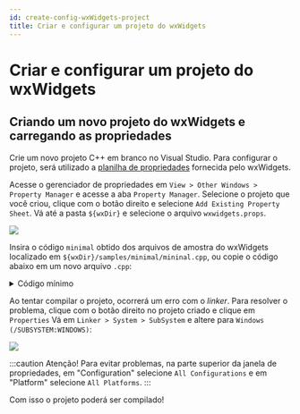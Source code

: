 ```yaml
---
id: create-config-wxWidgets-project
title: Criar e configurar um projeto do wxWidgets
---
```


# Criar e configurar um projeto do wxWidgets

## Criando um novo projeto do wxWidgets e carregando as propriedades
Crie um novo projeto C++ em branco no Visual Studio. Para configurar o projeto, será utilizado a [planilha de propriedades](https://docs.microsoft.com/pt-br/cpp/build/create-reusable-property-configurations?view=msvc-170) fornecida pelo wxWidgets.


Acesse o gerenciador de propriedades em `View > Other Windows > Property Manager` e acesse a aba `Property Manager`. Selecione o projeto que você criou, clique com o botão direito e selecione `Add Existing Property Sheet`. Vá até a pasta `${wxDir}` e selecione o arquivo `wxwidgets.props`.

![](../../../img/vsProps.png)

Insira o código `minimal` obtido dos arquivos de amostra do wxWidgets localizado em `${wxDir}/samples/minimal/mininal.cpp`, ou copie o código abaixo em um novo arquivo `.cpp`:

<details id="node-env">

<summary>Código mínimo</summary>


```cpp title="minimal.cpp"
/////////////////////////////////////////////////////////////////////////////
// Name:        minimal.cpp
// Purpose:     Minimal wxWidgets sample
// Author:      Julian Smart
// Modified by:
// Created:     04/01/98
// Copyright:   (c) Julian Smart
// Licence:     wxWindows licence
/////////////////////////////////////////////////////////////////////////////
#include "wx/wxprec.h"
#ifndef WX_PRECOMP
    #include "wx/wx.h"
#endif

#ifndef wxHAS_IMAGES_IN_RESOURCES
    #include "../sample.xpm"
#endif

class MyApp : public wxApp
{
public:
    virtual bool OnInit() wxOVERRIDE;
};

class MyFrame : public wxFrame
{
public:
    MyFrame(const wxString& title);

    void OnQuit(wxCommandEvent& event);
    void OnAbout(wxCommandEvent& event);

private:
    wxDECLARE_EVENT_TABLE();
};
enum
{
    Minimal_Quit = wxID_EXIT,
    Minimal_About = wxID_ABOUT
};

wxBEGIN_EVENT_TABLE(MyFrame, wxFrame)
    EVT_MENU(Minimal_Quit,  MyFrame::OnQuit)
    EVT_MENU(Minimal_About, MyFrame::OnAbout)
wxEND_EVENT_TABLE()

wxIMPLEMENT_APP(MyApp);

bool MyApp::OnInit()
{
    if ( !wxApp::OnInit() )
        return false;

    MyFrame *frame = new MyFrame("Minimal wxWidgets App");

    frame->Show(true);
    return true;
}

MyFrame::MyFrame(const wxString& title)
       : wxFrame(NULL, wxID_ANY, title)
{
    SetIcon(wxICON(sample));

#if wxUSE_MENUBAR
    wxMenu *fileMenu = new wxMenu;

    wxMenu *helpMenu = new wxMenu;
    helpMenu->Append(Minimal_About, "&About\tF1", "Show about dialog");

    fileMenu->Append(Minimal_Quit, "E&xit\tAlt-X", "Quit this program");
    wxMenuBar *menuBar = new wxMenuBar();
    menuBar->Append(fileMenu, "&File");
    menuBar->Append(helpMenu, "&Help");

    SetMenuBar(menuBar);
#else // !wxUSE_MENUBAR
    wxSizer* sizer = new wxBoxSizer(wxHORIZONTAL);
    wxButton* aboutBtn = new wxButton(this, wxID_ANY, "About...");
    aboutBtn->Bind(wxEVT_BUTTON, &MyFrame::OnAbout, this);
    sizer->Add(aboutBtn, wxSizerFlags().Center());
    SetSizer(sizer);
#endif 

#if wxUSE_STATUSBAR
    CreateStatusBar(2);
    SetStatusText("Welcome to wxWidgets!");
#endif
}


void MyFrame::OnQuit(wxCommandEvent& WXUNUSED(event))
{
    Close(true);
}

void MyFrame::OnAbout(wxCommandEvent& WXUNUSED(event))
{
    wxMessageBox(wxString::Format
                 (
                    "Welcome to %s!\n"
                    "\n"
                    "This is the minimal wxWidgets sample\n"
                    "running under %s.",
                    wxVERSION_STRING,
                    wxGetOsDescription()
                 ),
                 "About wxWidgets minimal sample",
                 wxOK | wxICON_INFORMATION,
                 this);
}
```

</details>

Ao tentar compilar o projeto, ocorrerá um erro com o *linker*. Para resolver o problema, clique com o botão direito no projeto criado e clique em  `Properties` Vá em `Linker > System > SubSystem` e altere para `Windows (/SUBSYSTEM:WINDOWS)`:

![](../../../img/vsSubsystem.png)

:::caution Atenção!
Para evitar problemas, na parte superior da janela de propriedades, em "Configuration" selecione `All Configurations` e em "Platform" selecione `All Platforms`.
:::

Com isso o projeto poderá ser compilado!